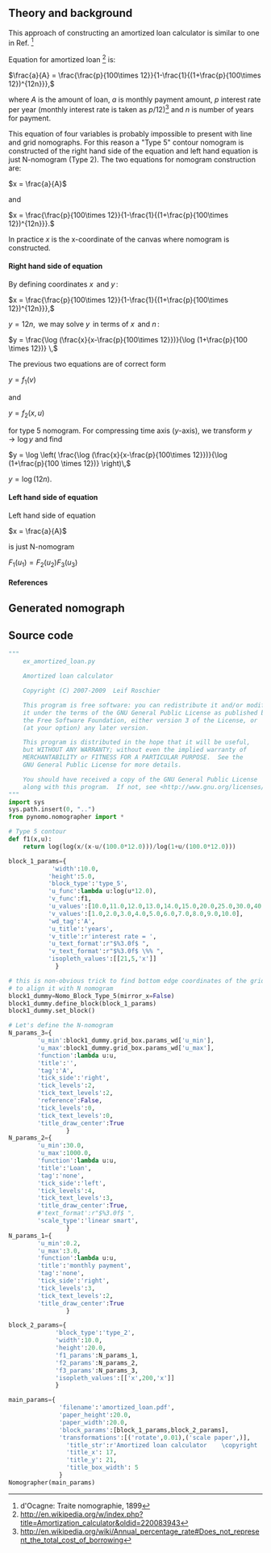 {{Infobox_general
| name = Amortized loan calculator
| image = [[Image:Nomo test1.png|150px]]
| Field1a =author
| Field1b =Leif Roschier
| Field2a =pdf
| Field2b =[[Image:amortized_loan.pdf]]

}}
== Theory and background ==
This approach of constructing an amortized loan calculator is similar to one in Ref. <ref>d'Ocagne: Traite nomographie, 1899</ref>

Equation for amortized loan <ref>http://en.wikipedia.org/w/index.php?title=Amortization_calculator&oldid=220083943</ref>
is:

<math>
\frac{a}{A} = \frac{\frac{p}{100\times 12}}{1-\frac{1}{(1+\frac{p}{100\times 12})^{12n}}},
</math>

where <math>A</math> is the amount of loan, <math>a</math> is monthly payment amount, <math>p</math> interest rate per year
(monthly interest rate is taken as <math>p/12</math>)<ref>http://en.wikipedia.org/wiki/Annual_percentage_rate#Does_not_represent_the_total_cost_of_borrowing</ref>
and <math>n</math> is number of years for payment.

This equation of four variables is probably impossible to present with line and grid nomographs. For this reason a "Type 5" contour
nomogram is constructed of the right hand side of the equation and left hand equation is just N-nomogram (Type 2).
The two equations for nomogram construction are:

<math>
x = \frac{a}{A}
</math>

and

<math>
x = \frac{\frac{p}{100\times 12}}{1-\frac{1}{(1+\frac{p}{100\times 12})^{12n}}}.
</math>

In practice <math>x</math> is the x-coordinate of the canvas where nomogram is constructed.

==== Right hand side of equation ====
By defining coordinates <math>x\,</math> and <math>y\,</math>:

<math>
x = \frac{\frac{p}{100\times 12}}{1-\frac{1}{(1+\frac{p}{100\times 12})^{12n}}},
</math>

<math>
y = 12n, \,
</math>
we may solve <math>y\,</math> in terms of <math>x\,</math> and <math>n\,</math>:

<math>
y = \frac{\log (\frac{x}{x-\frac{p}{100\times 12}})}{\log (1+\frac{p}{100 \times 12})} \,
</math>

The previous two equations are of correct form

<math>
y = f_1(v) \,
</math>

and

<math>
y = f_2(x,u) \,
</math>


for type 5 nomogram. For compressing time axis (<math>y</math>-axis), we transform <math>y \rightarrow \log y </math> and find

<math>
y = \log \left( \frac{\log (\frac{x}{x-\frac{p}{100\times 12}})}{\log (1+\frac{p}{100 \times 12})} \right)\,
</math>

<math>
y = \log( 12n ). \,
</math>

==== Left hand side of equation ====
Left hand side of equation

<math>
x = \frac{a}{A}
</math>

is just N-nomogram

<math>
F_1(u_1) = F_2(u_2)F_3(u_3) \,
</math>

==== References ====
<references />

== Generated nomograph ==
{{Infobox_nomogram1
| name         = Amortized loan calculator
| image =  [[Image:Nomo test1.png]]
| file = [http://nomography.org/wiki/images/3/34/Amortization_calc_nomogram.pdf amortized_loan.pdf]
}}

== Source code ==
<source lang=python>
"""
    ex_amortized_loan.py

    Amortized loan calculator

    Copyright (C) 2007-2009  Leif Roschier

    This program is free software: you can redistribute it and/or modify
    it under the terms of the GNU General Public License as published by
    the Free Software Foundation, either version 3 of the License, or
    (at your option) any later version.

    This program is distributed in the hope that it will be useful,
    but WITHOUT ANY WARRANTY; without even the implied warranty of
    MERCHANTABILITY or FITNESS FOR A PARTICULAR PURPOSE.  See the
    GNU General Public License for more details.

    You should have received a copy of the GNU General Public License
    along with this program.  If not, see <http://www.gnu.org/licenses/>.
"""
import sys
sys.path.insert(0, "..")
from pynomo.nomographer import *

# Type 5 contour
def f1(x,u):
    return log(log(x/(x-u/(100.0*12.0)))/log(1+u/(100.0*12.0)))

block_1_params={
            'width':10.0,
           'height':5.0,
           'block_type':'type_5',
           'u_func':lambda u:log(u*12.0),
           'v_func':f1,
           'u_values':[10.0,11.0,12.0,13.0,14.0,15.0,20.0,25.0,30.0,40.0,50.0,60.0],
           'v_values':[1.0,2.0,3.0,4.0,5.0,6.0,7.0,8.0,9.0,10.0],
           'wd_tag':'A',
           'u_title':'years',
           'v_title':r'interest rate = ',
           'u_text_format':r"$%3.0f$ ",
           'v_text_format':r"$%3.0f$ \%% ",
           'isopleth_values':[[21,5,'x']]
             }

# this is non-obvious trick to find bottom edge coordinates of the grid in order
# to align it with N nomogram
block1_dummy=Nomo_Block_Type_5(mirror_x=False)
block1_dummy.define_block(block_1_params)
block1_dummy.set_block()

# Let's define the N-nomogram
N_params_3={
        'u_min':block1_dummy.grid_box.params_wd['u_min'],
        'u_max':block1_dummy.grid_box.params_wd['u_max'],
        'function':lambda u:u,
        'title':'',
        'tag':'A',
        'tick_side':'right',
        'tick_levels':2,
        'tick_text_levels':2,
        'reference':False,
        'tick_levels':0,
        'tick_text_levels':0,
        'title_draw_center':True
                }
N_params_2={
        'u_min':30.0,
        'u_max':1000.0,
        'function':lambda u:u,
        'title':'Loan',
        'tag':'none',
        'tick_side':'left',
        'tick_levels':4,
        'tick_text_levels':3,
        'title_draw_center':True,
        #'text_format':r"$%3.0f$ ",
        'scale_type':'linear smart',
                }
N_params_1={
        'u_min':0.2,
        'u_max':3.0,
        'function':lambda u:u,
        'title':'monthly payment',
        'tag':'none',
        'tick_side':'right',
        'tick_levels':3,
        'tick_text_levels':2,
        'title_draw_center':True
                }

block_2_params={
             'block_type':'type_2',
             'width':10.0,
             'height':20.0,
             'f1_params':N_params_1,
             'f2_params':N_params_2,
             'f3_params':N_params_3,
             'isopleth_values':[['x',200,'x']]
             }

main_params={
              'filename':'amortized_loan.pdf',
              'paper_height':20.0,
              'paper_width':20.0,
              'block_params':[block_1_params,block_2_params],
              'transformations':[('rotate',0.01),('scale paper',)],
                'title_str':r'Amortized loan calculator    \copyright    Leif Roschier  2009',
                'title_x': 17,
                'title_y': 21,
                'title_box_width': 5
              }
Nomographer(main_params)


</source>
